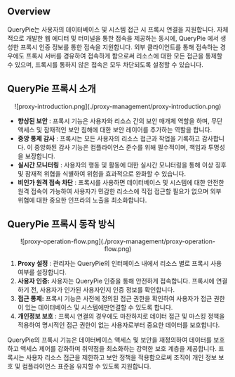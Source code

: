 ## Overview

QueryPie는 사용자의 데이터베이스 및 시스템 접근 시 프록시 연결을 지원합니다. 자체적으로 개발한 웹 에디터 및 터미널을 통한 접속을 제공하는 동시에, QueryPie 에서 생성한 프록시 인증 정보를 통한 접속을 지원합니다. 외부 클라이언트를 통해 접속하는 경우에도 프록시 서버를 경유하여 접속하게 함으로써 리소스에 대한 모든 접근을 통제할 수 있으며, 프록시를 통하지 않은 접속은 모두 차단되도록 설정할 수 있습니다.


## QueryPie 프록시 소개

<p align="center">
![proxy-introduction.png](./proxy-management/proxy-introduction.png)
</p>

*  **향상된 보안** : 프록시 기능은 사용자와 리소스 간의 보안 매개체 역할을 하며, 무단 액세스 및 잠재적인 보안 침해에 대한 보안 레이어를 추가하는 역할을 합니다.
*  **중앙 통제 감사** : 프록시는 모든 사용자의 리소스 접근과 작업을 기록하고 감사합니다. 이 중앙화된 감사 기능은 컴플라이언스 준수를 위해 필수적이며, 책임과 투명성을 보장합니다.
*  **실시간 모니터링** : 사용자의 행동 및 활동에 대한 실시간 모니터링을 통해 이상 징후 및 잠재적 위협을 식별하여 위험을 효과적으로 완화할 수 있습니다.
*  **비인가 원격 접속 차단** : 프록시를 사용하면 데이터베이스 및 시스템에 대한 안전한 원격 접속이 가능하여 사용자가 민감한 리소스에 직접 접근할 필요가 없으며 외부 위협에 대한 중요한 인프라의 노출을 최소화합니다.


## QueryPie 프록시 동작 방식

<p align="center">
![proxy-operation-flow.png](./proxy-management/proxy-operation-flow.png)
</p>

1.  **Proxy 설정** : 관리자는 QueryPie의 인터페이스 내에서 리소스 별로 프록시 사용 여부를 설정합니다.
2.  **사용자 인증:**  사용자는 QueryPie 인증을 통해 안전하게 접속합니다. 프록시에 연결하기 전, 사용자가 인가된 사용자인지 인증 정보를 확인합니다. 
3.  **접근 통제:**  프록시 기능은 사전에 정의된 접근 권한을 확인하여 사용자가 접근 권한이 있는 데이터베이스 및 시스템에만연결할 수 있도록 합니다.
4.  **개인정보 보호** : 프록시 연결의 경우에도 마찬하지로 데이터 접근 및 마스킹 정책을 적용하여 명시적인 접근 권한이 없는 사용자로부터 중요한 데이터를 보호합니다. 

QueryPie의 프록시 기능은 데이터베이스 액세스 및 보안을 재정의하여 데이터를 보호하고 액세스 제어를 강화하며 취약점을 최소화하는 강력한 보호 계층을 제공합니다. 프록시는 사용자 리소스 접근을 제한하고 보안 정책을 적용함으로써 조직이 개인 정보 보호 및 컴플라이언스 표준을 유지할 수 있도록 지원합니다.
